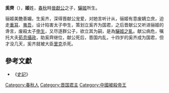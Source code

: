 {{Emperorcn box
|圖像=
|圖說=
|名稱=奚齊
|諡號=无
|政權=[[晋国|晋国]]
|出生日期=前665年
|逝世日期=前651年
|在位=前651年
|父=晉獻公
}}
'''奚齊'''（{{bd|前665年||前651年||J}}），'''姬'''姓，[[春秋时期|春秋]]時[[晉獻公|晉獻公]]之子，[[驪姬|驪姬]]所生。

骊姬美艷善媚，生奚齐，深得晋献公宠爱，对她言听计从，骊姬有意废嫡立庶，迫走[[晋文公|重耳]]、[[晋惠公|夷吾]]，设计陷害太子申生，策划立奚齐为国君，之后晋献公又听进骊姬的谗言，废殺太子[[申生|申生]]，又尽逐群公子，欲立其为嗣，是為[[驪姬之亂|驪姬之亂]]。献公病危，嘱托大夫[[荀息|荀息]][[攝政|攝政]]，助奚齊继位，献公死后，晋国内乱，十四岁的奚齐成为国君，但才没几天，奚齐就被大臣[[里克_(春秋)|里克]]杀死。

==參考文獻==
*《[[史記|史記]]》

{{中国皇帝|父[[晉獻公|晉獻公]]|弟[[卓子|卓子]]|[[晋国君主|晋国君主]]|前651年}}
{{晋国君主}}
[[Category:春秋人|Category:春秋人]]
[[Category:晋国君主|Category:晋国君主]]
[[Category:中國被殺帝王|Category:中國被殺帝王]]